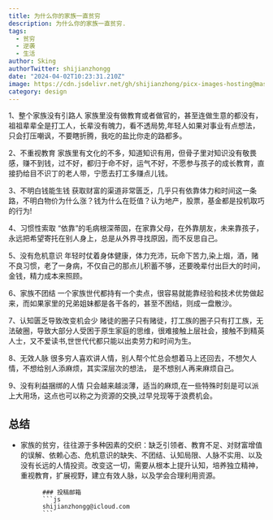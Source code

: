 ```yaml
---
title: 为什么你的家族一直贫穷
description: 为什么你的家族一直贫穷.
tags:
  - 贫穷
  - 逆袭
  - 生活
author: Sking
authorTwitter: shijianzhongg
date: "2024-04-02T10:23:31.210Z"
image: https://cdn.jsdelivr.net/gh/shijianzhong/picx-images-hosting@master/nbplus/IMG_0099.2mgv52i8hsy0.webp
category: design
---
```


1、整个家族没有引路人
家族里没有做教育或者做官的，甚至连做生意的都没有，祖祖辈辈全是打工人，长辈没有魄力，看不透局势,年轻人如果对事业有点想法，只会打压嘲讽，不要瞎折腾，我吃的盐比你走的路都多。

2、不重视教育
家族里有文化的不多，知道知识有用，但骨子里对知识没有敬畏感，赚不到钱，过不好，都归于命不好，运气不好，不愿参与孩子的成长教育，直接扔给目不识丁的老人带，宁愿去打工多赚点儿钱。

3、不明白钱能生钱
获取财富的渠道非常匮乏，几乎只有依靠体力和时间这一条路，不明白物价为什么涨？钱为什么在贬值？认为地产，股票，基金都是投机取巧的行为!

4、习惯性索取
“依靠”的毛病根深蒂固，在家靠父母，在外靠朋友，未来靠孩子，永远把希望寄托在别人身上，总是从外界寻找原因，而不反思自己。

5、没有危机意识
年轻时仗着身体健康，体力充沛，玩命下苦力,染上烟，酒，赌不良习惯，老了一身病，不仅自己的那点儿积蓄不够，还要晚辈付出巨大的时间，金钱，精力成本来照顾。

6、家族不团结
一个家族世代都持有一个卖点，很容易就能靠经验和技术优势做起来，而如果家里的兄弟姐妹都是各干各的，甚至不困结，则成一盘散沙。

7、认知匮乏导致改变机会少
赌徒的圈子只有赌徒，打工族的圈子只有打工族，无法破圈，导致大部分人受困于原生家庭的思维，很难接触上层社会，接触不到精英人士，又不爱读书,世世代代都只能以出卖劳力和时间为生。

8、无效人脉
很多穷人喜欢讲人情，别人帮个忙总会想着马上还回去，不想欠人情，不想给别人添麻烦，其实深层次的想法，
是不想别人再来麻烦自己。

9、没有利益捆绑的人情
只会越来越淡薄，适当的麻烦,在一些特殊时刻是可以派上大用场，这点也可以称之为资源的交换,过早兑现等于浪费机会。

## 总结
- 家族的贫穷，往往源于多种因素的交织：缺乏引领者、教育不足、对财富增值的误解、依赖心态、危机意识的缺失、不团结、认知局限、人脉不实用、以及没有长远的人情投资。改变这一切，需要从根本上提升认知，培养独立精神，重视教育，扩展视野，建立有效人脉，以及学会合理利用资源。



            ### 投稿邮箱
            ```js
            shijianzhongg@icloud.com
            ```